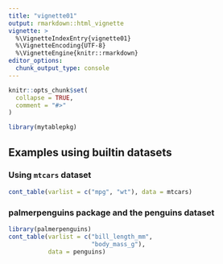 ```yaml
---
title: "vignette01"
output: rmarkdown::html_vignette
vignette: >
  %\VignetteIndexEntry{vignette01}
  %\VignetteEncoding{UTF-8}
  %\VignetteEngine{knitr::rmarkdown}
editor_options: 
  chunk_output_type: console
---
```


```r
knitr::opts_chunk$set(
  collapse = TRUE,
  comment = "#>"
)
```

```r
library(mytablepkg)
```

## Examples using builtin datasets

### Using `mtcars` dataset

```r
cont_table(varlist = c("mpg", "wt"), data = mtcars)
```

### palmerpenguins package and the penguins dataset

```r
library(palmerpenguins)
cont_table(varlist = c("bill_length_mm", 
                       "body_mass_g"), 
           data = penguins)
```

